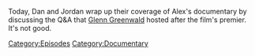 {{DEFAULTSORT:
    #_EPISODE_0709:2 Dan's 2 War
}}{{Episode
    | title           = 2 Dan's 2 War
    | caption         = Listen to this episode on [https://knowledgefight.libsyn.com/709-2-dans-2-war Libsyn] [https://open.spotify.com/episode/0b140XyyF0l497p2SAPXZf Spotify], Read the [[Transcript/709: 2 Dan's 2 War|Unofficial Transcript]], View discussion on [https://reddit.com/wch43e Reddit]
    | episodeNumber   = 709
    | length          = 01:48:05
    | airDate         = July 31, 2022
    | episodeType     = [[:Category:Documentary|Documentary]]
    | previousEpisode = [[708: The Cuck-Destroyer Destroys The Stage]]
    | nextEpisode     = [[710: Elizabeth Williamson Returns]]
}}

{{Stub}}

Today, Dan and Jordan wrap up their coverage of Alex's documentary by discussing the Q&A that [[Glenn Greenwald]] hosted after the film's premier.  It's not good.

[[Category:Episodes]]
[[Category:Documentary]]
